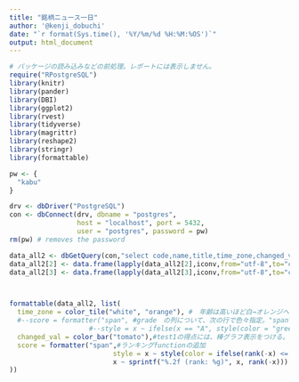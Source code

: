 ```yaml
---
title: "銘柄ニュース一日"
author: '@kenji_dobuchi'
date: "`r format(Sys.time(), '%Y/%m/%d %H:%M:%OS')`"
output: html_document
---
```


```r
# パッケージの読み込みなどの前処理。レポートには表示しません。
require("RPostgreSQL")
library(knitr)
library(pander)
library(DBI)
library(ggplot2)
library(rvest)
library(tidyverse)
library(magrittr)
library(reshape2)
library(stringr)
library(formattable)

pw <- {
  "kabu"
}

drv <- dbDriver("PostgreSQL")
con <- dbConnect(drv, dbname = "postgres",
                 host = "localhost", port = 5432,
                 user = "postgres", password = pw)
rm(pw) # removes the password

data_all2 <- dbGetQuery(con,"select code,name,title,time_zone,changed_val,score from public.news_by_change_value_zones_limited")
data_all2[2] <- data.frame(lapply(data_all2[2],iconv,from="utf-8",to="cp932"))
data_all2[3] <- data.frame(lapply(data_all2[3],iconv,from="utf-8",to="cp932"))




```


```r
formattable(data_all2, list(
  time_zone = color_tile("white", "orange"), #　年齢は高いほど白→オレンジへ
  #--score = formatter("span", #grade　の列について、次の行で色々指定。"span"は気にしない。デフォルト。
                    #--style = x ~ ifelse(x == "A", style(color = "green", font.weight = "bold"), NA)),
  changed_val = color_bar("tomato"),#test1の得点には、棒グラフ表示をつける。色は”tomato”。Rのデフォルトカラーの一つ
  score = formatter("span",#ランキングfunctionの追加
                          style = x ~ style(color = ifelse(rank(-x) <= 3, "green", "gray")),
                          x ~ sprintf("%.2f (rank: %g)", x, rank(-x)))
))
  ```